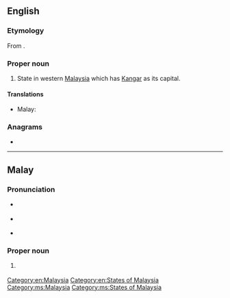 {{also|perlis}}
==English==
{{wikipedia}}

===Etymology===
From {{etyl|ms|en}} {{m|ms|Perlis}}.

===Proper noun===
{{en-proper noun}}

# State in western [[Malaysia]] which has [[Kangar]] as its capital.

====Translations====
{{trans-top|state in Malaysia}}
* Malay: {{t|ms|Perlis}}
{{trans-mid}}
{{trans-bottom}}

===Anagrams===
* {{anagrams|en|a=eilprs|Lisper|lisper|perils|pilers|pliers|priles|sirple}}

[[Category:en:Malaysia]]
[[Category:en:States of Malaysia]]

----

==Malay==
{{wikipedia|lang=ms}}

===Pronunciation===
* {{a|Johor-Selangor}} {{IPA|/pə(r)les/|lang=ms}}
* {{a|Riau-Lingga}} {{IPA|/pə(r)lɪs/|lang=ms}}
* {{rhymes|ə(r)les|les|es|lang=ms}}

===Proper noun===
{{head|ms|proper noun}}

# {{l|en|Perlis}} {{qualifier|state in Malaysia}}

[[Category:ms:Malaysia]]
[[Category:ms:States of Malaysia]]